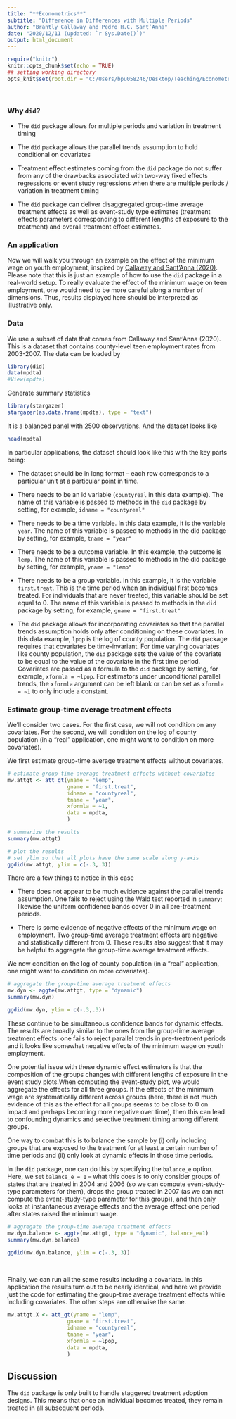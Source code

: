 ---
title: "**Econometrics**"
subtitle: "Difference in Differences with Multiple Periods"
author: "Brantly Callaway and Pedro H.C. Sant’Anna"
date: "2020/12/11 (updated: `r Sys.Date()`)"
output: html_document
---

```{r setup, include=FALSE}
require("knitr")
knitr::opts_chunk$set(echo = TRUE)
## setting working directory
opts_knit$set(root.dir = "C:/Users/bpu058246/Desktop/Teaching/Econometria/Lectures/Data/")
```



<br />

### Why `did`?

- The `did` package allows for multiple periods and variation in treatment timing

- The `did` package allows the parallel trends assumption to hold conditional on covariates

- Treatment effect estimates coming from the `did` package do not suffer from any of the drawbacks associated with two-way fixed effects regressions or event study regressions when there are multiple periods / variation in treatment timing

- The `did` package can deliver disaggregated group-time average treatment effects as well as event-study type estimates (treatment effects parameters corresponding to different lengths of exposure to the treatment) and overall treatment effect estimates.



### An application


Now we will walk you through an example on the effect of the minimum wage on youth employment, inspired by [Callaway and Sant’Anna (2020)](https://arxiv.org/abs/1803.09015). Please note that this is just an example of how to use the `did` package in a real-world setup. To really evaluate the effect of the minimum wage on teen employment, one would need to be more careful along a number of dimensions. Thus, results displayed here should be interpreted as illustrative only.


### Data

We use a subset of data that comes from Callaway and Sant’Anna (2020). This is a dataset that contains county-level teen employment rates from 2003-2007. The data can be loaded by

```{r include=TRUE, warning = FALSE, message=FALSE}
library(did)
data(mpdta)
#View(mpdta)
```

Generate summary statistics

```{r include=TRUE, warning = FALSE, message=FALSE}
library(stargazer)
stargazer(as.data.frame(mpdta), type = "text")
```

It is a balanced panel with 2500 observations. And the dataset looks like

```{r include=TRUE, warning = FALSE, message=FALSE}
head(mpdta)
```

In particular applications, the dataset should look like this with the key parts being:

- The dataset should be in long format – each row corresponds to a particular unit at a particular point in time.

- There needs to be an id variable (`countyreal` in this data example). The name of this variable is passed to methods in the `did` package by setting, for example, `idname = "countyreal"`

- There needs to be a time variable. In this data example, it is the variable `year`. The name of this variable is passed to methods in the did package by setting, for example, `tname = "year"`

- There needs to be a outcome variable. In this example, the outcome is `lemp`. The name of this variable is passed to methods in the did package by setting, for example, `yname = "lemp"`

- There needs to be a group variable. In this example, it is the variable `first.treat`. This is the time period when an individual first becomes treated. For individuals that are never treated, this variable should be set equal to 0. The name of this variable is passed to methods in the `did` package by setting, for example, `gname = "first.treat"`

- The `did` package allows for incorporating covariates so that the parallel trends assumption holds only after conditioning on these covariates. In this data example, `lpop` is the log of county population. The `did` package requires that covariates be time-invariant. For time varying covariates like county population, the `did` package sets the value of the covariate to be equal to the value of the covariate in the first time period. Covariates are passed as a formula to the `did` package by setting, for example, `xformla = ~lpop`. For estimators under unconditional parallel trends, the `xformla` argument can be left blank or can be set as `xformla = ~1` to only include a constant.



### Estimate group-time average treatment effects


We’ll consider two cases. For the first case, we will not condition on any covariates. For the second, we will condition on the log of county population (in a “real” application, one might want to condition on more covariates).

We first estimate group-time average treatment effects without covariates.


```{r include=TRUE, warning = FALSE, message=FALSE}
# estimate group-time average treatment effects without covariates
mw.attgt <- att_gt(yname = "lemp",
                   gname = "first.treat",
                   idname = "countyreal",
                   tname = "year",
                   xformla = ~1,
                   data = mpdta,
                   )

# summarize the results
summary(mw.attgt)

# plot the results
# set ylim so that all plots have the same scale along y-axis
ggdid(mw.attgt, ylim = c(-.3,.3))

```

There are a few things to notice in this case

- There does not appear to be much evidence against the parallel trends assumption. One fails to reject using the Wald test reported in `summary`; likewise the uniform confidence bands cover 0 in all pre-treatment periods.

- There is some evidence of negative effects of the minimum wage on employment. Two group-time average treatment effects are negative and statistically different from 0. These results also suggest that it may be helpful to aggregate the group-time average treatment effects.

We now condition on the log of county population (in a “real” application, one might want to condition on more covariates).

```{r include=TRUE, warning = FALSE, message=FALSE}
# aggregate the group-time average treatment effects
mw.dyn <- aggte(mw.attgt, type = "dynamic")
summary(mw.dyn)

ggdid(mw.dyn, ylim = c(-.3,.3))
```

These continue to be simultaneous confidence bands for dynamic effects. The results are broadly similar to the ones from the group-time average treatment effects: one fails to reject parallel trends in pre-treatment periods and it looks like somewhat negative effects of the minimum wage on youth employment.


One potential issue with these dynamic effect estimators is that the composition of the groups changes with different lengths of exposure in the event study plots.When computing the event-study plot, we would aggregate the effects for all three groups. If the effects of the minimum wage are systematically different across groups (here, there is not much evidence of this as the effect for all groups seems to be close to 0 on impact and perhaps becoming more negative over time), then this can lead to confounding dynamics and selective treatment timing among different groups.


One way to combat this is to balance the sample by (i) only including groups that are exposed to the treatment for at least a certain number of time periods and (ii) only look at dynamic effects in those time periods. 

In the `did` package, one can do this by specifying the `balance_e` option. Here, we set `balance_e = 1` – what this does is to only consider groups of states that are treated in 2004 and 2006 (so we can compute event-study-type parameters for them), drops the group treated in 2007 (as we can not compute the event-study-type parameter for this group)), and then only looks at instantaneous average effects and the average effect one period after states raised the minimum wage.



```{r include=TRUE, warning = FALSE, message=FALSE}
# aggregate the group-time average treatment effects
mw.dyn.balance <- aggte(mw.attgt, type = "dynamic", balance_e=1)
summary(mw.dyn.balance)

ggdid(mw.dyn.balance, ylim = c(-.3,.3))
```

<br />

Finally, we can run all the same results including a covariate. In this application the results turn out to be nearly identical, and here we provide just the code for estimating the group-time average treatment effects while including covariates. The other steps are otherwise the same.

```{r include=TRUE, warning = FALSE, message=FALSE}
mw.attgt.X <- att_gt(yname = "lemp",
                   gname = "first.treat",
                   idname = "countyreal",
                   tname = "year",
                   xformla = ~lpop,
                   data = mpdta,
                   )
```


## Discussion

The `did` package is only built to handle staggered treatment adoption designs. This means that once an individual becomes treated, they remain treated in all subsequent periods.


<br />
